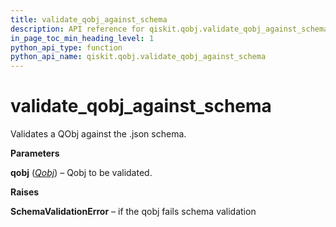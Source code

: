 ```yaml
---
title: validate_qobj_against_schema
description: API reference for qiskit.qobj.validate_qobj_against_schema
in_page_toc_min_heading_level: 1
python_api_type: function
python_api_name: qiskit.qobj.validate_qobj_against_schema
---
```


# validate\_qobj\_against\_schema

<Function id="qiskit.qobj.validate_qobj_against_schema" github="https://github.com/qiskit/qiskit/tree/stable/0.14/qiskit/qobj/utils.py" signature="validate_qobj_against_schema(qobj)">
  Validates a QObj against the .json schema.

  **Parameters**

  **qobj** ([*Qobj*](qiskit.qobj.Qobj "qiskit.qobj.Qobj")) – Qobj to be validated.

  **Raises**

  **SchemaValidationError** – if the qobj fails schema validation
</Function>

